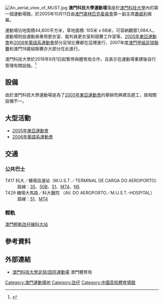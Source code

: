 [[File:An_aerial_view_of_MUST.jpg|right]]
'''澳門科技大學運動場'''落座於[[澳門科技大學|澳門科技大學]]內的第一個運動場館，於2005年10月11日由[[澳門奧林匹克委員會|澳門奧林匹克委員會]]第一副主席[[蕭威利|蕭威利]]揭幕。

運動場佔地面積44,800平方米，草地面積: 105米 x 68米，可容納觀眾1,684人。運動場附設運動員專用更衣室、裁判員更衣室和競賽工作室等。[[2005年東亞運動會|2005年東亞運動會]]和[[2006年葡語系運動會|2006年葡語系運動會]]部分足球比賽都在這裡進行，2007年度[[澳門甲組足球聯賽|澳門甲組足球聯賽]]和澳門18歲組聯賽亦大部分在此進行。

澳門科技大學於2018年8月1日起暫停與體育局合作，且表示在運動場重建後自行管理有關設施。<ref>{{cite news|url=https://www.exmoo.com/article/94541.html|title=運動場地荒 體育局建議A區設三標準足球場|date=2019年1月29日|newspaper=''[[力報|力報]]''|access-date=2019年7月16日|archive-url=https://web.archive.org/web/20190716040337/https://www.exmoo.com/article/94541.html|archive-date=2019年7月16日|dead-url=yes}}</ref>

==設備==
由於澳門科技大學運動場是為了[[2005年東亞運動會|2005年東亞運動會]]的舉辦而興建及趕工，故相關設備不一。

==大型活動==
*[[2005年東亞運動會|2005年東亞運動會]]
*[[2006年葡語系運動會|2006年葡語系運動會]]

== 交通 ==
=== 公共巴士 ===
;T417 科大／機場貨運站（M.U.S.T.／TERMINAL DE CARGA DO AEROPORTO）
:路線：[[澳門巴士35路線|35]]、[[澳門巴士50B路線|50B]]、[[澳門巴士51路線|51]]、[[澳門巴士MT4路線|MT4]]、[[澳門巴士N5路線|N5]]
;T429 機場大馬路／科大醫院 （AV. DO AEROPORTO／M.U.S.T.-HOSPITAL）
:路線：[[澳門巴士51路線|51]]、[[澳門巴士MT4路線|MT4]]

=== 輕軌 ===
[[澳門輕軌|澳門輕軌]][[氹仔線|氹仔線]][[科大站|科大站]]

==參考資料==
{{reflist}}

{{MO-stub}}

==外部連結==
*[https://web.archive.org/web/20180820074802/https://www.sport.gov.mo/zh/vbs/searchvenue/type/show/id/6 澳門科技大學足球/田徑運動場] 澳門體育局

{{澳門體育場地}}

[[Category:澳門運動場地|Category:澳門運動場地]]
[[Category:氹仔|Category:氹仔]]
[[Category:中國高校體育場館|Category:中國高校體育場館]]